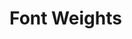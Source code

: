 



<Meta
  title="Real System/Theming/Token List/Font Weights"
  parameters={makeMdxParameters()}
/>

# Font Weights

<RealSystemProvider>
  <TokenSearch scale="fontWeights" />
</RealSystemProvider>
